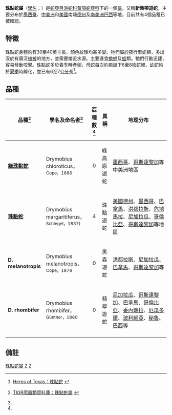 {{Automatic Taxobox
| taxon = Drymobius
| image = Drymobius margaritiferus-Querétaro-070526sr.jpg
| image_caption = ''[[珠點蛇|珠點蛇]]''
| authority = Fitzinger，1843
}}

'''珠點蛇屬'''（[[學名|學名]]：{{lang|la|''Drymobius''}}）是[[蛇亞目|蛇亞目]][[游蛇科|游蛇科]][[黃頷蛇亞科|黃頷蛇亞科]]下的一個[[屬|屬]]，又稱'''新熱帶遊蛇'''，主要分布於[[墨西哥|墨西哥]]、[[中美洲|中美洲]]和[[美國|美國]]南端[[德克薩斯州|德州]]及[[南美洲|南美洲]][[巴西|巴西]]等地，目前共有4個品種已被確認。

==特徵==
珠點蛇身體約有30至40英寸長，顏色紋理均甚多變。牠們屬於夜行型蛇類，多出沒於有廣泛[[植被|植被]]的地方，並需要接近水源。主要進食[[蟾蜍|蟾蜍]]及[[蛙|蛙]]類。牠們行動迅捷，容易發動咬擊。珠點蛇多於[[春季|春季]]時產卵，母蛇每次約能誕下6至8枚蛇卵，幼蛇約於[[夏季|夏季]]時孵化，並已有6至7[[公分|公分]]長<ref>{{en}}[http://www.zo.utexas.edu/research/txherps/snakes/drymobius.margaretiferus.html Herps of Texas：珠點蛇] {{Wayback|url=http://www.zo.utexas.edu/research/txherps/snakes/drymobius.margaretiferus.html |date=20071219013155 }}</ref>。

==品種==
{|cellspacing=0 cellpadding=2 border=1 style="border-collapse: collapse;"
!bgcolor="#f0f0f0"|品種<ref name="TIGR">{{en}}[http://reptile-database.reptarium.cz/search.php?&genus=Drymobius&submit=Search TIGR爬蟲類資料庫：珠點蛇屬] {{Wayback|url=http://reptile-database.reptarium.cz/search.php?&genus=Drymobius&submit=Search |date=20110826011337 }}</ref>
!bgcolor="#f0f0f0"|學名及命名者<ref name="TIGR"/>
!bgcolor="#f0f0f0"|亞種數<ref name="TIGR"/>
!bgcolor="#f0f0f0"|異稱
!bgcolor="#f0f0f0"|地理分布
|-
|'''[[綠珠點蛇|綠珠點蛇]]'''
|Drymobius chloroticus，<small>Cope，1886</small>
|align="center"|0
|綠高原遊蛇
|style="width:35%"|[[墨西哥|墨西哥]]、[[哥斯達黎加|哥斯達黎加]]等中美洲地區
|-
|'''[[珠點蛇|珠點蛇]]'''
|Drymobius margaritiferus，<small> Schlegel，1837)</small>
|align="center"|4
|珠點遊蛇
|[[美國|美國]][[德克薩斯州|德州]]、[[墨西哥|墨西哥]]、[[巴拿馬|巴拿馬]]、[[洪都拉斯|洪都拉斯]]、[[危地馬拉|危地馬拉]]、[[尼加拉瓜|尼加拉瓜]]、[[哥倫比亞|哥倫比亞]]、[[哥斯達黎加|哥斯達黎加]]等地區
|-
|'''D. melanotropis'''
|Drymobius melanotropis，<small>Cope，1876</small>
|align="center"|0
|黑森遊蛇
|[[洪都拉斯|洪都拉斯]]、[[尼加拉瓜|尼加拉瓜]]、[[巴拿馬|巴拿馬]]、[[哥斯達黎加|哥斯達黎加]]等
|-
|'''D. rhombifer'''
|Drymobius rhombifer，<small>Günther，1860</small>
|align="center"|0
|翡翠遊蛇
|[[尼加拉瓜|尼加拉瓜]]、[[哥斯達黎加|哥斯達黎加]]、[[巴拿馬|巴拿馬]]、[[哥倫比亞|哥倫比亞]]、[[委內瑞拉|委內瑞拉]]、[[厄瓜多爾|厄瓜多爾]]、[[玻利維亞|玻利維亞]]、[[秘魯|秘魯]]、[[巴西|巴西]]等
|-
|}

==備註==
{{reflist}}
{{Taxonbar|from=Q1432718}}

[[Category:珠點蛇屬|]]
[[Category:_1843年描述的分类群|Z]]
[[Category:_游蛇科|Z]]